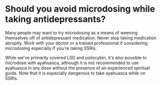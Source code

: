 # Should you avoid microdosing while taking antidepressants?

Many people may want to try microdosing as a means of weening themselves off of antidepressant medication. Never stop taking medication abruptly. Work with your doctor or a trained professional if considering microdosing especially if you're taking SSRIs.

While we've primarily covered LSD and psilocybin, it's also possible to microdose with ayahuasca, although it is not recommended to use ayahuasca in any dose without the presence of an experienced spiritual guide. Note that it is especially dangerous to take ayahuasca while on SSRIs.
